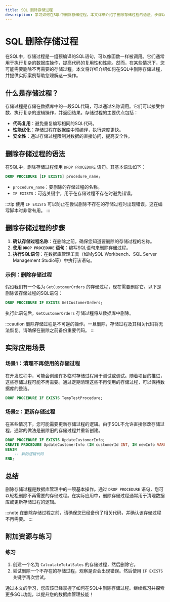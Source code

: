```yaml
---
title: SQL 删除存储过程
description: 学习如何在SQL中删除存储过程。本文详细介绍了删除存储过程的语法、步骤以及实际应用场景，适合初学者掌握这一重要技能。
---
```


# SQL 删除存储过程

在SQL中，存储过程是一组预编译的SQL语句，可以像函数一样被调用。它们通常用于执行复杂的数据库操作，提高代码的复用性和性能。然而，在某些情况下，您可能需要删除不再需要的存储过程。本文将详细介绍如何在SQL中删除存储过程，并提供实际案例帮助您理解这一操作。

## 什么是存储过程？

存储过程是存储在数据库中的一段SQL代码，可以通过名称调用。它们可以接受参数、执行复杂的逻辑操作，并返回结果。存储过程的主要优点包括：

- **代码复用**：避免重复编写相同的SQL代码。
- **性能优化**：存储过程在数据库中预编译，执行速度更快。
- **安全性**：通过存储过程限制对数据的直接访问，提高安全性。

## 删除存储过程的语法

在SQL中，删除存储过程使用 `DROP PROCEDURE` 语句。其基本语法如下：

```sql
DROP PROCEDURE [IF EXISTS] procedure_name;
```

- `procedure_name`：要删除的存储过程的名称。
- `IF EXISTS`：可选关键字，用于在存储过程不存在时避免错误。

:::tip
使用 `IF EXISTS` 可以防止在尝试删除不存在的存储过程时出现错误。这在编写脚本时非常有用。
:::

## 删除存储过程的步骤

1. **确认存储过程名称**：在删除之前，确保您知道要删除的存储过程的名称。
2. **使用 `DROP PROCEDURE` 语句**：编写SQL语句来删除存储过程。
3. **执行SQL语句**：在数据库管理工具（如MySQL Workbench、SQL Server Management Studio等）中执行该语句。

### 示例：删除存储过程

假设我们有一个名为 `GetCustomerOrders` 的存储过程，现在需要删除它。以下是删除该存储过程的SQL语句：

```sql
DROP PROCEDURE IF EXISTS GetCustomerOrders;
```

执行此语句后，`GetCustomerOrders` 存储过程将从数据库中删除。

:::caution
删除存储过程是不可逆的操作。一旦删除，存储过程及其相关代码将无法恢复。请确保在删除之前备份重要代码。
:::

## 实际应用场景

### 场景1：清理不再使用的存储过程

在开发过程中，可能会创建许多临时存储过程用于测试或调试。随着项目的推进，这些存储过程可能不再需要。通过定期清理这些不再使用的存储过程，可以保持数据库的整洁。

```sql
DROP PROCEDURE IF EXISTS TempTestProcedure;
```

### 场景2：更新存储过程

在某些情况下，您可能需要更新存储过程的逻辑。由于SQL不允许直接修改存储过程，通常的做法是删除旧的存储过程并重新创建。

```sql
DROP PROCEDURE IF EXISTS UpdateCustomerInfo;
CREATE PROCEDURE UpdateCustomerInfo (IN customerId INT, IN newInfo VARCHAR(255))
BEGIN
    -- 新的逻辑代码
END;
```

## 总结

删除存储过程是数据库管理中的一项基本操作。通过 `DROP PROCEDURE` 语句，您可以轻松删除不再需要的存储过程。在实际应用中，删除存储过程通常用于清理数据库或更新存储过程的逻辑。

:::note
在删除存储过程之前，请确保您已经备份了相关代码，并确认该存储过程不再需要。
:::

## 附加资源与练习

### 练习

1. 创建一个名为 `CalculateTotalSales` 的存储过程，然后删除它。
2. 尝试删除一个不存在的存储过程，观察是否会出现错误。然后使用 `IF EXISTS` 关键字再次尝试。


通过本文的学习，您应该已经掌握了如何在SQL中删除存储过程。继续练习并探索更多SQL功能，以提升您的数据库管理技能！